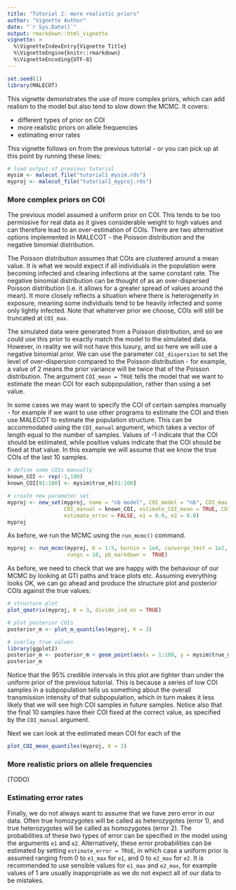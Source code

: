 ```yaml
---
title: "Tutorial 2: more realistic priors"
author: "Vignette Author"
date: "`r Sys.Date()`"
output: rmarkdown::html_vignette
vignette: >
  %\VignetteIndexEntry{Vignette Title}
  %\VignetteEngine{knitr::rmarkdown}
  %\VignetteEncoding{UTF-8}
---
```


```r
set.seed(1)
library(MALECOT)
```

This vignette demonstrates the use of more complex priors, which can add realism to the model but also tend to slow down the MCMC. It covers:

* different types of prior on COI
* more realistic priors on allele frequencies
* estimating error rates

This vignette follows on from the previous tutorial - or you can pick up at this point by running these lines:
```r
# load output of previous tutorial
mysim <- malecot_file("tutorial1_mysim.rds")
myproj <- malecot_file("tutorial1_myproj.rds")
```

### More complex priors on COI

The previous model assumed a uniform prior on COI. This tends to be too permissive for real data as it gives considerable weight to high values and can therefore lead to an over-estimation of COIs. There are two alternative options implemented in MALECOT - the Poisson distribution and the negative binomial distribution.

The Poisson distribution assumes that COIs are clustered around a mean value. It is what we would expect if all individuals in the population were becoming infected and clearing infections at the same constant rate. The negative binomial distribution can be thought of as an over-dispersed Poisson distribution (i.e. it allows for a greater spread of values around the mean). It more closely reflects a situation where there is heterogeneity in exposure, meaning some individuals tend to be heavily infected and some only lightly infected. Note that whaterver prior we choose, COIs will still be truncated at `COI_max`.

The simulated data were generated from a Poisson distribution, and so we could use this prior to exactly match the model to the simulated data. However, in reality we will not have this luxury, and so here we will use a negative binomial prior. We can use the parameter `COI_dispersion` to set the level of over-dispersion compared to the Poisson distribution - for example, a value of 2 means the prior variance will be twice that of the Poisson distribution. The argument `COI_mean = TRUE` tells the model that we want to estimate the mean COI for each subpopulation, rather than using a set value.

In some cases we may want to specify the COI of certain samples manually - for example if we want to use other programs to estimate the COI and then use MALECOT to estimate the population structure. This can be accommodated using the `COI_manual` argument, which takes a vector of length equal to the number of samples. Values of -1 indicate that the COI should be estimated, while positive values indicate that the COI should be fixed at that value. In this example we will assume that we know the true COIs of the last 10 samples.

```r
# define some COIs manually
known_COI <- rep(-1,100)
known_COI[91:100] <- mysim$true_m[91:100]

# create new parameter set
myproj <- new_set(myproj, name = "nb model", COI_model = "nb", COI_max = 20,
                  COI_manual = known_COI, estimate_COI_mean = TRUE, COI_dispersion = 2,
                  estimate_error = FALSE, e1 = 0.0, e2 = 0.0)
myproj
```

As before, we run the MCMC using the `run_mcmc()` command.

```r
myproj <- run_mcmc(myproj, K = 1:5, burnin = 1e4, converge_test = 1e2, samples = 1e3,
                   rungs = 10, pb_markdown =  TRUE)
```

As before, we need to check that we are happy with the behaviour of our MCMC by looking at GTI paths and trace plots etc. Assuming everything looks OK, we can go ahead and produce the structure plot and posterior COIs against the true values:

```r
# structure plot
plot_qmatrix(myproj, K = 3, divide_ind_on = TRUE)

# plot posterior COIs
posterior_m <- plot_m_quantiles(myproj, K = 3)

# overlay true values
library(ggplot2)
posterior_m <- posterior_m + geom_point(aes(x = 1:100, y = mysim$true_m), col = "red", shape = 4)
posterior_m
```

Notice that the 95% credible intervals in this plot are tighter than under the uniform prior of the previous tutorial. This is because a series of low COI samples in a subpopulation tells us something about the overall transmission intensity of that subpopulation, which in turn makes it less likely that we will see high COI samples in future samples. Notice also that the final 10 samples have their COI fixed at the correct value, as specified by the `COI_manual` argument.

Next we can look at the estimated mean COI for each of the 

```r
plot_COI_mean_quantiles(myproj, K = 3)
```

### More realistic priors on allele frequencies

(TODO)

### Estimating error rates

Finally, we do not always want to assume that we have zero error in our data. Often true homozygotes will be called as heterozygotes (error 1), and true heterozygotes will be called as homozygotes (error 2). The probabilities of these two types of error can be specified in the model using the arguments `e1` and `e2`. Alternatively, these error probabilities can be estimated by setting `estimate_error = TRUE`, in which case a uniform prior is assumed ranging from 0 to `e1_max` for `e1`, and 0 to `e2_max` for `e2`. It is recommended to use sensible values for `e1_max` and `e2_max`, for example values of 1 are usually inappropriate as we do not expect all of our data to be mistakes.

